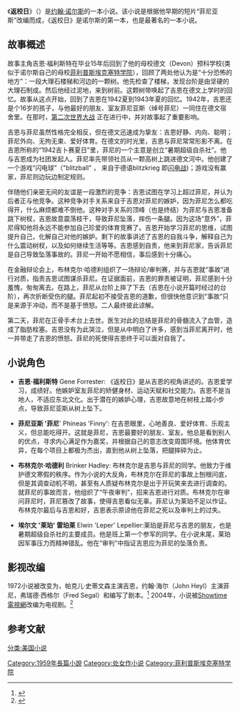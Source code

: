 {{noteTA
|T=zh-hant:返校日;zh-cn:一个人的和平;
|1=zh-hant:返校日;zh-cn:一个人的和平;
}}
{{infobox book <!-- See [[Wikipedia:WikiProject_Novels|Wikipedia:WikiProject Novels]] or [[Wikipedia:WikiProject_Books|Wikipedia:WikiProject Books]] -->
| name          = 返校日<br />''A Separate Peace''
| image         = A Separate Peace cover.jpg
| caption       = 第一版
| author        = 约翰·诺尔斯
| country       = 美国
| language      = 英语
| genre         = [[自然主义|自然主义]]
| publisher     = Secker & Warburg 
| pub_date      = 1959
| english_pub_date =
| media_type    = 印刷（精装、简装）
| pages         = 204
| isbn          = 978-0-7432-5397-0 <!-- 1st edition printed before ISBN system -->
| preceded_by   = 
| followed_by   = 
}}

《'''返校日'''》（{{lang-en|'''''A Separate Peace'''''}}）是[[约翰·诺尔斯|约翰·诺尔斯]]的一本小说。该小说是根据他早期的短片“菲尼亚斯”改编而成，《返校日》是诺尔斯的第一本，也是最著名的一本小说。

== 故事概述 ==
{{unreferenced|time=2013-07-19}}
故事主角吉恩·福利斯特在毕业15年后回到了他的母校德文（Devon）预科学校(类似于诺尔斯自己的母校[[菲利普斯埃克塞特学院|菲利普斯埃克塞特学院]]），回顾了两处他认为是“十分恐怖的地方”：一段大理石楼梯和河边的一颗树。他先检查了楼梯，发现台阶是由坚硬的大理石制成。然后他经过泥地，来到树前。这颗树带唤起了吉恩在德文上学时的回忆。故事从这点开始，回到了吉恩在1942夏到1943年夏的回忆。1942年，吉恩还是个16岁的孩子，与他最好的朋友、室友菲尼亚斯（绰号菲尼）一同住在德文宿舍里。在那时，[[第二次世界大战|第二次世界大战]] 正在进行中，并对故事起了重要影响。

吉恩与菲尼虽然性格完全相反，但在德文迅速成为挚友：吉恩好静、内向、聪明；菲尼外向、无拘无束、爱好体育。在德文的时光里，吉恩与菲尼常常形影不离。在吉恩所称的“1942吉卜赛夏日”里，菲尼的一个主意是创立“暑期超级自杀社”。他与吉恩成为社团发起人。菲尼率先带领社员从一颗高树上跳进德文河中。他创建了一个游戏“闪电球”（"blitzball" ， 来自于德语blitzkrieg 即[[闪电战|闪电战]])；游戏没有赢家，菲尼则边玩边制定规则。

伴随他们亲密无间的友谊是一段激烈的竞争：吉恩试图在学习上超过菲尼，并认为后者正与他竞争。这种竞争对手关系来自于吉恩对菲尼的嫉妒，因为菲尼怎么都吃得开，什么麻烦都难不倒他。这种对手关系的顶峰（也是终结）为菲尼与吉恩准备跳下树杈，吉恩故意震荡枝干，导致菲尼坠落，摔伤一条腿。因为这场“意外”，菲尼得知他将永远不能参加自己珍爱的体育竞赛了。吉恩开始学习菲尼的思维，试图提升自己，化解自己对他的嫉妒。剩下的故事讲述了吉恩的自我斗争，解释自己为什么震动树杈，以及如何继续生活等等。吉恩感到自责，他来到菲尼家，告诉菲尼是自己导致坠落事故的。菲尼一开始不愿相信，事后感到十分痛心。

在金融辩论会上，布林克尔·哈德利组织了一场辩论/审判赛，并与吉恩就“事故”进行对质，指责吉恩试图谋杀菲尼。在证据面前，吉恩的罪责被证明，菲尼感到十分羞愧，匆匆离去。在路上，菲尼从台阶上摔了下去（吉恩在小说开篇时经过的台阶），再次折断受伤的腿。菲尼起初不接受吉恩的道歉，但很快他意识到“事故”只是来源于冲动，而不是基于愤怒。二人最终彼此谅解。

第二天，菲尼在正骨手术台上去世。医生对此的总结是菲尼的骨髓流入了血管，造成了脂肪栓塞。吉恩没有为此哭泣，但是从中明白了许多，感到当菲尼离开时，他一并带走了吉恩的愤怒。菲尼的死使得吉恩终于可以面对自我了。

== 小说角色 ==

* '''吉恩·福利斯特''' Gene Forrester: 《返校日》是从吉恩的视角讲述的。吉恩爱学习，成绩好。他嫉妒室友菲尼的矫健身材、运动天赋和社交能力。吉恩不是当地人，不适应东北文化。出于潜在的嫉妒心理，吉恩故意地在树枝上踏小步点，导致菲尼亚斯从树上坠下。

* '''菲尼亚斯 '菲尼'''' Phineas 'Finny': 在吉恩眼里，心地善良、爱好体育、乐观主义，但总能吃得开。这就是菲尼，吉恩最要好的朋友、室友。他总是看到别人的优点，寻求内心满足作为嘉奖，并根据自己的意志改变周围环境。他体育优异，在每个项目上都极为杰出，直到他从树上坠落，把腿摔碎为止。

* '''布林克尔·哈德利''' Brinker Hadley: 布林克尔是吉恩与菲尼的同学。他致力于维护德文寒假的秩序。作为小说的大反角，布林克尔在菲尼的事故上刨根问底，但是其调查动机不明，甚至有人质疑布林克尔是出于开玩笑来去进行调查的。就菲尼的事故而言，他组织了“午夜审判”，招来吉恩进行对质。布林克尔在审问菲尼时，菲尼篡改了故事，使得吉恩看似无辜。菲尼认为莱珀不足以作证。布林克尔最后与吉恩和好，吉恩表示原谅他在菲尼之死以及审判上的过失。

* '''埃尔文 '莱珀' 雷珀莱''' Elwin 'Leper' Lepellier:莱珀是菲尼与吉恩的朋友，也是暑期超级自杀社的主要成员。他是班上第一个参军的同学。在小说末尾，莱珀因军事压力而精神错乱。他在“审判”中指证吉恩应为菲尼的坠落负责。

== 影视改编 ==

1972小说被改变为{{tsl|en|A Separate Peace (film)||同名电影}}，帕克儿·史蒂文森主演吉恩，约翰·海尔（John Heyl）主演菲尼，弗瑞德·西格尔（Fred Segal）和{{tsl|en|John Knowles|约翰·诺尔斯}}编写了剧本。<ref>{{IMDb title|id=0069249|title=A Separate Peace (1972)}}</ref> 2004年，小说被[[Showtime電視網|Showtime電視網]]改编为电视剧。<ref>{{IMDb title|id=0328400|title=A Separate Peace (2004)}}</ref>

== 参考文献 ==
{{reflist}}

{{DEFAULTSORT:Separate Peace, A}}
[[Category:1959年長篇小說|Category:1959年長篇小說]]
[[Category:处女作小说|Category:处女作小说]]
[[Category:菲利普斯埃克塞特学院|Category:菲利普斯埃克塞特学院]]
[[分类:美国小说|分类:美国小说]]